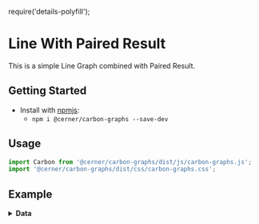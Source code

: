 require('details-polyfill');

# Line With Paired Result
This is a simple Line Graph combined with Paired Result.

## Getting Started

- Install with [npmjs](https://www.npmjs.com):
  - `npm i @cerner/carbon-graphs --save-dev`

## Usage
```js
import Carbon from '@cerner/carbon-graphs/dist/js/carbon-graphs.js';
import '@cerner/carbon-graphs/dist/css/carbon-graphs.css';
```

## Example
<CombinationGraph />

<details>
<summary style={{fontSize: 24 }}>
<b>Data</b>
</summary>

### Graph Config object
<GraphConfig />

### Data object
#### Line Dataset
<DataObject1 />

#### Paired Result Dataset
<DataObject2 />
</details>
